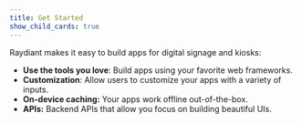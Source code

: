 ```yaml
---
title: Get Started
show_child_cards: true
---
```


Raydiant makes it easy to build apps for digital signage and kiosks:

- **Use the tools you love**: Build apps using your favorite web frameworks.
- **Customization**: Allow users to customize your apps with a variety of inputs.
- **On-device caching:** Your apps work offline out-of-the-box.
- **APIs:** Backend APIs that allow you focus on building beautiful UIs.
